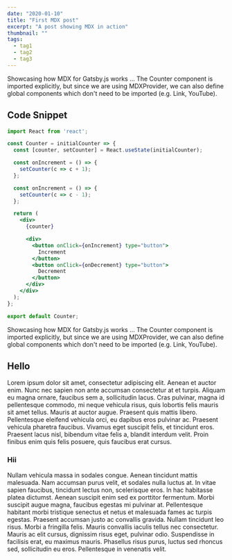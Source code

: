 ```yaml
---
date: "2020-01-10"
title: "First MDX post"
excerpt: "A post showing MDX in action"
thumbnail: ""
tags:
  - tag1
  - tag2
  - tag3
---
```


Showcasing how MDX for Gatsby.js works ... The Counter component is imported explicitly, but since we are using MDXProvider, we can also define global components which don't need to be imported (e.g. Link, YouTube).

## Code Snippet

```jsx
import React from 'react';

const Counter = initialCounter => {
  const [counter, setCounter] = React.useState(initialCounter);

  const onIncrement = () => {
    setCounter(c => c + 1);
  };

  const onIncrement = () => {
    setCounter(c => c - 1);
  };

  return (
    <div>
      {counter}

      <div>
        <button onClick={onIncrement} type="button">
          Increment
        </button>
        <button onClick={onDecrement} type="button">
          Decrement
        </button>
      </div>
    </div>
  );
};

export default Counter;
```

Showcasing how MDX for Gatsby.js works ... The Counter component is imported explicitly, but since we are using MDXProvider, we can also define global components which don't need to be imported (e.g. Link, YouTube).

## Hello

Lorem ipsum dolor sit amet, consectetur adipiscing elit. Aenean et auctor enim. Nunc nec sapien non ante accumsan consectetur at et turpis. Aliquam eu magna ornare, faucibus sem a, sollicitudin lacus. Cras pulvinar, magna id pellentesque commodo, mi neque vehicula risus, quis lobortis felis mauris sit amet tellus. Mauris at auctor augue. Praesent quis mattis libero. Pellentesque eleifend vehicula orci, eu dapibus eros pulvinar ac. Praesent vehicula pharetra faucibus. Vivamus eget suscipit felis, et tincidunt eros. Praesent lacus nisl, bibendum vitae felis a, blandit interdum velit. Proin finibus enim quis felis posuere, quis faucibus erat cursus.

### Hii

Nullam vehicula massa in sodales congue. Aenean tincidunt mattis malesuada. Nam accumsan purus velit, et sodales nulla luctus at. In vitae sapien faucibus, tincidunt lectus non, scelerisque eros. In hac habitasse platea dictumst. Aenean suscipit enim sed ex porttitor fermentum. Morbi suscipit augue magna, faucibus egestas mi pulvinar at. Pellentesque habitant morbi tristique senectus et netus et malesuada fames ac turpis egestas. Praesent accumsan justo ac convallis gravida. Nullam tincidunt leo risus. Morbi a fringilla felis. Mauris convallis iaculis tellus nec consectetur. Mauris ac elit cursus, dignissim risus eget, pulvinar odio. Suspendisse in facilisis erat, eu maximus mauris. Phasellus risus purus, luctus sed rhoncus sed, sollicitudin eu eros. Pellentesque in venenatis velit.
